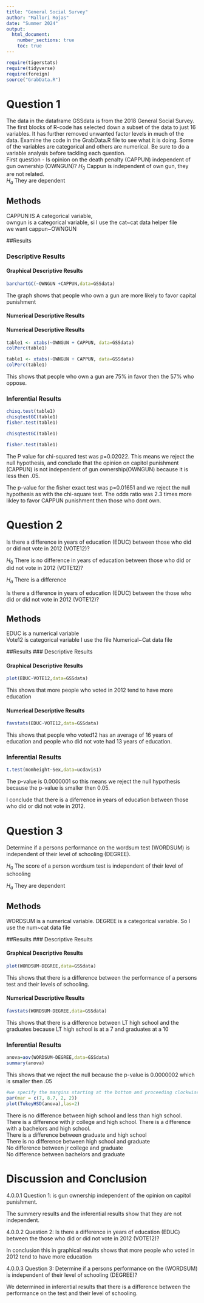 ```yaml
---
title: "General Social Survey"
author: "Mallori Rojas"
date: "Summer 2024"
output: 
  html_document:
    number_sections: true
    toc: true
---
```



```r
require(tigerstats)
require(tidyverse)
require(foreign)
source("GrabData.R")
```

#  Question 1

<!--In this section you explain what you are trying to show.  Where did the data come from?  What is the research or other question you are trying to answer?!-->
The data in the dataframe GSSdata is from the 2018 General Social Survey. The first blocks of R-code has selected down a subset of the data to just 16 variables. It has further removed unwanted factor levels in much of the data. Examine the code in the GrabData.R file to see what it is doing. Some of the variables are categorical and others are numerical. Be sure to do a variable analysis before tackling each question.  
First question - Is opinion on the death penalty (CAPPUN) independent of gun ownership (OWNGUN)?
$H_0$ Cappun is independent of own gun, they are not related.  
$H_a$ They are dependent

## Methods

CAPPUN IS A categorical variable,  
owngun is a categorical variable, 
si I use the cat~cat data helper file  
we want cappun~OWNGUN  
<!--Decide on your methods:  use "variable analysis" or other appropriate descriptors.  Make sure to choose at least one graphical method and at least one numerical method.!-->

##Results

<!--Divide this section into two sub-sections:  One for your descriptive  results and one for your inferential results.!-->
### Descriptive Results

#### Graphical Descriptive Results

```r
barchartGC(~OWNGUN +CAPPUN,data=GSSdata)
```
The graph shows that people who own a gun are more likely to favor capital punishment

<!--Graphical results here.  Make sure to show your code.  Provide appropriate labels for axes, giving units if possible, and provide a good title for the graph, too.  Use the graphical results to describe the patterns if any that exist in the data as focused toward the research question!-->



#### Numerical Descriptive Results
#### Numerical Descriptive Results  

```r
table1 <- xtabs(~OWNGUN + CAPPUN, data=GSSdata)
colPerc(table1)
```



```r
table1 <- xtabs(~OWNGUN + CAPPUN, data=GSSdata)
colPerc(table1)
```
This shows that people who own a gun are 75% in favor then the 57% who oppose.

<!--Numerical results go here. Use the numerical results to describe the patterns if any that exist in the data as focused toward the research question!-->

### Inferential Results

```r
chisq.test(table1)
chisqtestGC(table1)
fisher.test(table1)
```
```r
chisqtestGC(table1)
```
```r
fisher.test(table1)
```
The P value for chi-squared test was p=0.02022. This means we reject the null hypothesis, and conclude that the opinion on capitol punishment (CAPPUN) is not independent of gun ownership(OWNGUN) because it is less then .05.

The p-value for the fisher exact test was p=0.01651 and we reject the null hypothesis as with the chi-square test. The odds ratio was 2.3 times more likley to favor CAPPUN punishment then those who dont own.

<!--State hypothesis clearly.  Make sure your discussion of the inferential test covers all the aspects that the test output produces, such as test statistic, p-value etc.  Make a decision about the null hypothesis, explain the assumptions on which the selected test/procedure was based, and why the chosen procedure satisfys the assumptions and is appropriate to answer the research question!-->

#  Question 2

Is there a difference in years of education (EDUC) between those who did or did not vote in 2012 (VOTE12)?

$H_0$ There is no difference in years of education between those who did or did not vote in 2012 (VOTE12)?  

$H_a$ There is a difference


<!--In this section you explain what you are trying to show.  Where did the data come from?  What is the research or other question you are trying to answer?!-->

Is there a difference in years of education (EDUC) between the those who did or did not vote in 2012 (VOTE12)?

## Methods

EDUC is a numerical variable  
Vote12 is categorical variable
I use the file Numerical~Cat data file

<!--Decide on your methods:  use "variable analysis" or other appropriate descriptors.  Make sure to choose at least one graphical method and at least one numerical method.!-->

##Results
<!--Divide this section into two sub-sections:  One for your descriptive  results and one for your inferential results.!-->
### Descriptive Results

#### Graphical Descriptive Results

```r
plot(EDUC~VOTE12,data=GSSdata)
```
This shows that more people who voted in 2012 tend to have more education  

<!--Graphical results here.  Make sure to show your code.  Provide appropriate labels for axes, giving units if possible, and provide a good title for the graph, too.  Use the graphical results to describe the patterns if any that exist in the data as focused toward the research question!-->

#### Numerical Descriptive Results

```r
favstats(EDUC~VOTE12,data=GSSdata)
```

This shows that people who voted12 has an average of 16 years of education and people who did not vote had 13 years of education.

<!--Numerical results go here. Use the numerical results to describe the patterns if any that exist in the data as focused toward the research question!-->

### Inferential Results

```r
t.test(momheight~Sex,data=ucdavis1)
```
The p-value is 0.0000001 so this means we reject the null hypothesis because the p-value is smaller then 0.05.

I conclude that there is a diferrence in years of education between those who did or did not vote in 2012.
<!--State hypothesis clearly.  Make sure your discussion of the inferential test covers all the aspects that the test output produces, such as test statistic, p-value etc.  Make a decision about the null hypothesis, explain the assumptions on which the selected test/procedure was based, and why the chosen procedure satisfys the assumptions and is appropriate to answer the research question!-->

#  Question 3
<!--In this section you explain what you are trying to show.  Where did the data come from?  What is the research or other question you are trying to answer?!-->

Determine if a persons performance on the wordsum test (WORDSUM) is independent of their level of schooling (DEGREE).

$H_0$ The score of a person wordsum test is independent of their level of schooling 

$H_a$ They are dependent

## Methods

WORDSUM is a numerical variable. 
DEGREE is a categorical variable.
So I use the num~cat data file
<!--Decide on your methods:  use "variable analysis" or other appropriate descriptors.  Make sure to choose at least one graphical method and at least one numerical method.!-->

##Results
<!--Divide this section into two sub-sections:  One for your descriptive  results and one for your inferential results.!-->
### Descriptive Results

#### Graphical Descriptive Results

```r
plot(WORDSUM~DEGREE,data=GSSdata)
```
This shows that there is a difference between the performance of a persons test and their levels of schooling.

<!--Graphical results here.  Make sure to show your code.  Provide appropriate labels for axes, giving units if possible, and provide a good title for the graph, too.  Use the graphical results to describe the patterns if any that exist in the data as focused toward the research question!-->

#### Numerical Descriptive Results

```r
favstats(WORDSUM~DEGREE,data=GSSdata)
```
This shows that there is a difference between LT high school and the graduates because LT high school is at a 7 and graduates at a 10
<!--Numerical results go here. Use the numerical results to describe the patterns if any that exist in the data as focused toward the research question!-->

### Inferential Results

```r
anova=aov(WORDSUM~DEGREE,data=GSSdata)
summary(anova)
```
This shows that we reject the null because the p-value is 0.0000002 which is smaller then .05


```r
#we specify the margins starting at the bottom and proceeding clockwise - thus 8.7 is the left side margin to hold the names of the factors
par(mar = c(7, 8.7, 2, 2))
plot(TukeyHSD(anova),las=2)
```
There is no difference between high school and less than high school. There is a difference with jr   college and high school. There is a difference with a bachelors and high school.    
There is a difference between graduate and high school  
There is no difference between high school and graduate  
No difference between jr college and graduate  
No difference between bachelors and graduate  

<!--State hypothesis clearly.  Make sure your discussion of the inferential test covers all the aspects that the test output produces, such as test statistic, p-value etc.  Make a decision about the null hypothesis, explain the assumptions on which the selected test/procedure was based, and why the chosen procedure satisfys the assumptions and is appropriate to answer the research question!-->


# Discussion and Conclusion

4.0.0.1 Question 1: is gun ownership independent of the opinion on capitol punishment.

The summery results and the inferential results show that they are not independent.

4.0.0.2 Question 2: Is there a difference in years of education (EDUC) between the those who did or did not vote in 2012 (VOTE12)?

In conclusion this in graphical results shows that more people who voted in 2012 tend to have more education

4.0.0.3 Question 3: Determine if a persons performance on the (WORDSUM) is independent of their level of schooling (DEGREE)?

We determined in inferential results that there is a difference between the performance on the test and their level of schooling.

<!--Discussion and conclusion here.  If you found a relationship be sure to consider whether the relationship occurs because one of the variavbles causes the other, or whether they perhasps are related for some other reason.  Watch the chapter 6 videos from the GeorgeTown videos collection.!-->